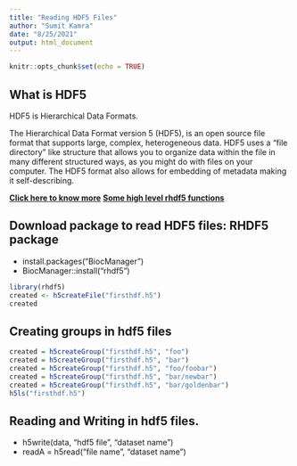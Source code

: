 ```yaml
---
title: "Reading HDF5 Files"
author: "Sumit Kamra"
date: "8/25/2021"
output: html_document
---
```


```r
knitr::opts_chunk$set(echo = TRUE)
```

## What is HDF5
HDF5 is Hierarchical Data Formats.   

The Hierarchical Data Format version 5 (HDF5), is an open source file format that supports large, complex, heterogeneous data. HDF5 uses a "file directory" like structure that allows you to organize data within the file in many different structured ways, as you might do with files on your computer. The HDF5 format also allows for embedding of metadata making it self-describing.  

[**Click here to know more**](https://www.neonscience.org/resources/learning-hub/tutorials/about-hdf5)
[**Some high level rhdf5 functions**](https://www.bioconductor.org/packages/devel/bioc/vignettes/rhdf5/inst/doc/rhdf5.html)

## Download package to read HDF5 files: RHDF5 package

* install.packages("BiocManager")
* BiocManager::install("rhdf5")

```r
library(rhdf5)
created <- h5createFile("firsthdf.h5")
created
```

## Creating groups in hdf5 files
```r
created = h5createGroup("firsthdf.h5", "foo")
created = h5createGroup("firsthdf.h5", "bar")
created = h5createGroup("firsthdf.h5", "foo/foobar")
created = h5createGroup("firsthdf.h5", "bar/newbar")
created = h5createGroup("firsthdf.h5", "bar/goldenbar")
h5ls("firsthdf.h5")
```

## Reading and Writing in hdf5 files. 
* h5write(data, "hdf5 file", "dataset name")
* readA = h5read("file name", "dataset name")



